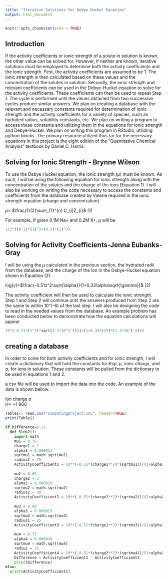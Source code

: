 ---
title: "Iterative Solutions for Debye Huckel Equation"
output: html_document
---

```{r setup, include=FALSE}
knitr::opts_chunk$set(echo = TRUE)
```
## Introduction

If the activity coefficients or ionic strength of a solute in solution is known, the other value can be solved for. However, if neither are known, iterative solutions must be employed to determine both the activity coefficients and the ionic strength. 
First, the activity coefficients are assumed to be 1. The ionic strength is then calculated based on these values and the concentration of the solutes in solution. Secondly, the ionic strength and relevant coefficients can be used in the Debye-Huckel equation to solve for the activity coefficients. These coefficients can then be used to repeat Step 1. The cycle is performed until the values obtained from two successive cycles produce similar answers. 
We plan on creating a database with the relevant and necessary constants required for determination of ionic strength and the activity coefficients for a variety of species, such as hydrated radius, solubility constants, etc. We plan on writing a program to access these constants and utilizing them in the equations for ionic strength and Debye-Huckel. We plan on writing this program in RStudio, utilizing python blocks. The primary resource utilized thus far for the necessary equations in this project is the eight edition of the "Quantitative Chemical Analysis" textbook by Daniel C. Harris. 

## Solving for Ionic Strength - Brynne Wilson

To use the Debye Huckel equation, the ionic strength ($\mu$) must be known. As such, I will be using the following equation for ionic strength along with the concentration of the solutes and the charge of the ions (Equation 1). I will also be working on writing the code necessary to access the constants and coefficients from the database created by Valerie required in the ionic strength equation (charge and concentration)  


$\mu$= $\frac{1}{2}\sum_{1}^{n} C_{i}Z_{i}$		                                                            	                                (1)  

For example, if given 0.1M Na+ and 0.2M K+, $\mu$ will be 

```{r} 

1/2*((0.1)*(1)^2+(0.2)*(1)^2) 

``` 

## Solving for Activity Coefficients-Jenna Eubanks-Gray

I will be using the $\mu$ calculated in the previous section, the hydrated radii from the database, and the charge of the ion in the Debye-Huckel equation shown in Equation (2). 

log($\gamma$)=$\frac{-0.51z^2\sqrt{\alpha}}{1+0.33\alpha\sqrt{\gamma}}$    (2)

The activity coefficient will then be used to calculate the ionic strength. Step 1 and Step 2 will continue until the answers produced from Step 2 are the same to within 10^(-6) of the last step. I will also be designing the code to read in the needed values from the database. An example problem has been conducted below to demonstrate how the equation calculations will appear.  

```{r}
10^(-0.51*(1^2)*sqrt(1.3*10^(-5)))/(1+0.33*(25)*(1.3*10^(-5)))
```
## creating a database 

In order to solve for both activity coefficients and for ionic strength, I will create a dictionary that will hold the constants for Ksp, $\mu$, ionic charge, and  $\alpha$, for ions in solution. These constants will be pulled from the dictionary to be used in equations 1 and 2. 

a csv file will be used to import the data into the code. An example of the data is shown bellow. 

Ion    charge   $\alpha$     
H+       +1        900      

```{r Table1}
Table1<- read.csv("Computingproject.csv", header=TRUE)
print(Table1)
```

```{python}
if Difference>0.1:
  def Step2():
    import math
    mu1 = 0.78
    charge1 = 1
    alpha1 = 0.000013
    sqrtmu1 = math.sqrt(mu1)
    radius1 = 25
    ActivityCoefficient1 = 10**(-0.51*(charge1**2)*(sqrtmu1))/(1+alpha1*(sqrtmu1)/radius1)
    
    mu2 = 0.65
    charge2 = 3
    alpha2 = 0.000018
    sqrtmu2 = math.sqrt(mu2)
    radius2 = 30
    ActivityCoefficient2 = 10**(-0.51*(charge2**2)*(sqrtmu2))/(1+alpha2*(sqrtmu2)/radius2)
    
    mu3 = 0.89
    alpha3 = 0.000013
    sqrtmu3 = math.sqrt(mu3)
    radius1 = 25
    ActivityCoefficient3 = 10**(-0.51*(charge1**2)*(sqrtmu3))/(1+alpha1*(sqrtmu3)/radius1)
    
    mu4 = 0.77
    alpha4 = 0.000018 
    sqrtmu4 = math.sqrt(mu4)
    radius = 25
    ActivityCoefficient4 = 10**(-0.51*(charge2**2)*(sqrtmu4))/(1+alpha2*(sqrtmu4)/radius2)
    Difference = ActivityCoefficient1 - ActivityCoefficient3
    print(Difference)
else: 
  print(ActivityCoefficient1)
```
